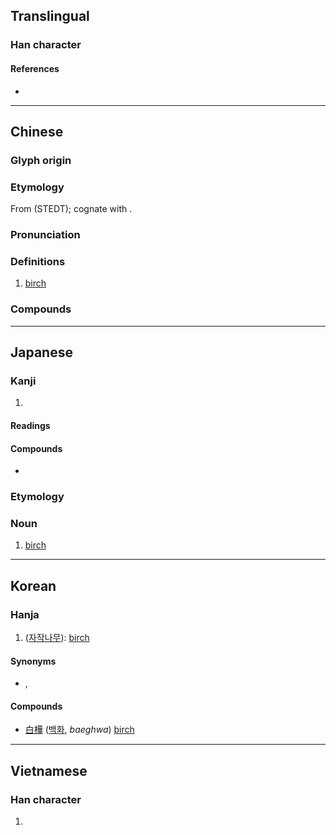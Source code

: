 {{also|桦|椛}}
{{character info}}
==Translingual==

===Han character===
{{Han char|rn=75|rad=木|as=10|sn=14|four=44954|canj=DTMJ|ids=⿰木華}}

====References====
* {{Han ref|kx=0552.010|dkj=15497|dj=0940.060|hdz=21261.010|uh=6A3A|ud=27194|bh=BEEC|bd=48876}}

----

==Chinese==
{{zh-forms|s=桦}}

===Glyph origin===
{{Han etym}}

===Etymology===
From {{inh|zh|sit-pro|*grwa||birch}} (STEDT); cognate with {{cog|bo|'''གྲོ'''་ག||bark of birch tree}}.

===Pronunciation===
{{zh-pron
|m=huà
|c=waa6,waa4
|mn=ml:hōa/tw:hôa
|mn-t=hua5
|mc=y
|oc=y
|ma=
|cat=n
}}

===Definitions===
{{zh-hanzi}}

# [[birch]]

===Compounds===
{{zh-der|樺木|樺燭|樺皮臉|白樺}}

----

==Japanese==

===Kanji===
{{ja-kanji|grade=|rs=木10}}

# {{rfdef|ja|sort=木10}}

====Readings====
{{ja-readings
|goon=げ
|kanon=か<くわ
|kun=かば-
}}

====Compounds====
* {{ja-r|樺太|^からふと}}

===Etymology===
{{wikipedia|lang=ja}}
{{ja-kanjitab|かば|yomi=k}}
{{rfe|ja}}

===Noun===
{{ja-noun|かば}}

# [[birch]]

----

==Korean==

===Hanja===
{{ko-hanja|hangeul=[[화]]|eumhun=|rv=hwa|mr=hwa|y=hwa}}

# ([[자작나무]]): [[birch]]

====Synonyms====
* {{l|ko|檀}}, {{l|ko|橽}}

====Compounds====
{{top2}}
* [[白樺]] ([[백화]], ''baeghwa'') [[birch]]
{{mid2}}

{{bottom}}

----

==Vietnamese==

===Han character===
{{vi-readings|reading=hoa|rs=木10}}

# {{rfdef|vi|sort=木10}}
